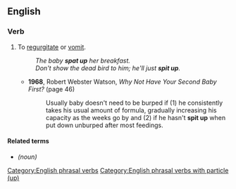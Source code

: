 {{also|spit-up}}

==English==

===Verb===
{{en-verb|spit<,,spat> up|past2=spit up|past_ptc2=spit up}}

# {{lb|en|transitive|and|intransitive|especially of children}} To [[regurgitate]] or [[vomit]].
#: ''The baby '''spat up''' her breakfast.''
#: ''Don't show the dead bird to him; he'll just '''spit up'''.''
#* '''1968''', Robert Webster Watson, ''Why Not Have Your Second Baby First?'' (page 46)
#*: Usually baby doesn't need to be burped if (1) he consistently takes his usual amount of formula, gradually increasing his capacity as the weeks go by and (2) if he hasn't '''spit up''' when put down unburped after most feedings.

====Related terms====
* {{l|en|spit-up}} ''(noun)''

[[Category:English phrasal verbs]]
[[Category:English phrasal verbs with particle (up)]]